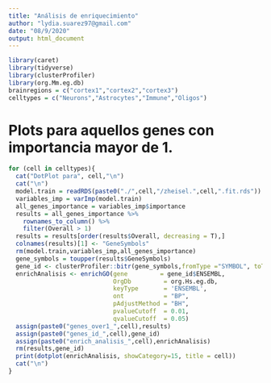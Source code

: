 ```yaml
---
title: "Análisis de enriquecimiento"
author: "lydia.suarez97@gmail.com"
date: "08/9/2020"
output: html_document
---
```


```r
library(caret)
library(tidyverse)
library(clusterProfiler)
library(org.Mm.eg.db)
brainregions = c("cortex1","cortex2","cortex3")
celltypes = c("Neurons","Astrocytes","Immune","Oligos")
```


# Plots para aquellos genes con importancia mayor de 1.
```r
for (cell in celltypes){
  cat("DotPlot para", cell,"\n")
  cat("\n")
  model.train = readRDS(paste0("./",cell,"/zheisel.",cell,".fit.rds"))
  variables_imp = varImp(model.train)
  all_genes_importance = variables_imp$importance
  results = all_genes_importance %>%
    rownames_to_column() %>%
    filter(Overall > 1)
  results = results[order(results$Overall, decreasing = T),]
  colnames(results)[1] <- "GeneSymbols"
  rm(model.train,variables_imp,all_genes_importance)
  gene_symbols = toupper(results$GeneSymbols)
  gene_id <- clusterProfiler::bitr(gene_symbols,fromType ="SYMBOL", toType = c("ENSEMBL","ENTREZID","GENENAME"), OrgDb="org.Hs.eg.db")
  enrichAnalisis <- enrichGO(gene         = gene_id$ENSEMBL,
                             OrgDb         = org.Hs.eg.db,
                             keyType       = 'ENSEMBL',
                             ont           = "BP",
                             pAdjustMethod = "BH",
                             pvalueCutoff  = 0.01,
                             qvalueCutoff  = 0.05)
  assign(paste0("genes_over1_",cell),results)
  assign(paste0("genes_id_",cell),gene_id)
  assign(paste0("enrich_analisis_",cell),enrichAnalisis)
  rm(results,gene_id)
  print(dotplot(enrichAnalisis, showCategory=15, title = cell))
  cat("\n")
}

```


